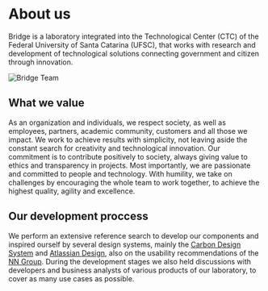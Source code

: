 # About us

Bridge is a laboratory integrated into the Technological Center (CTC) of the Federal University of Santa Catarina
(UFSC), that works with research and development of technological solutions connecting government and citizen
through innovation.

![Bridge Team](/static/image/team.svg)

## What we value

As an organization and individuals, we respect society, as well as employees, partners, academic community,
customers and all those we impact. We work to achieve results with simplicity, not leaving aside the constant
search for creativity and technological innovation. Our commitment is to contribute positively to society,
always giving value to ethics and transparency in projects. Most importantly, we are passionate and committed to
people and technology. With humility, we take on challenges by encouraging the whole team to work together, to
achieve the highest quality, agility and excellence.

## Our development proccess

We perform an extensive reference search to develop our components and inspired ourself by several design systems, mainly the <a href="https://www.carbondesignsystem.com/">Carbon Design System</a> and <a href="https://atlassian.design/">Atlassian Design</a>, also on the usability recommendations of the <a href="https://www.nngroup.com"> NN Group</a>.
During the development stages we also held discussions with developers and business analysts of various products of our laboratory, to cover as many use cases as possible.
